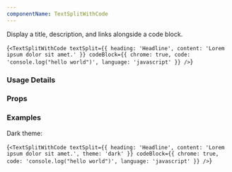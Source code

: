 ```yaml
---
componentName: TextSplitWithCode
---
```


Display a title, description, and links alongside a code block.

<LiveComponent>{`<TextSplitWithCode
  textSplit={{
    heading: 'Headline',
    content: 'Lorem ipsum dolor sit amet.'
  }}
  codeBlock={{
    chrome: true,
    code: 'console.log("hello world")',
    language: 'javascript'
  }}
/>`}</LiveComponent>

### Usage Details

<UsageDetails packageName="@hashicorp/react-text-split-with-code" />

### Props

<PropsTable props={componentProps} />

### Examples

Dark theme:

<LiveComponent>{`<TextSplitWithCode
  textSplit={{
    heading: 'Headline',
    content: 'Lorem ipsum dolor sit amet.',
    theme: 'dark'
  }}
  codeBlock={{
    chrome: true,
    code: 'console.log("hello world")',
    language: 'javascript'
  }}
/>`}</LiveComponent>
